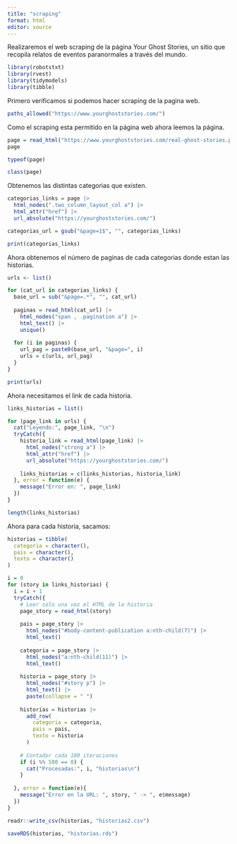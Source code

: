 ```yaml
---
title: "scraping"
format: html
editor: source
---
```


Realizaremos el web scraping de la página Your Ghost Stories, un sitio que recopila relatos de eventos paranormales a través del mundo.

```r
library(robotstxt)
library(rvest)
library(tidymodels)
library(tibble)

```

Primero verificamos si podemos hacer scraping de la pagina web.

```r
paths_allowed("https://www.yourghoststories.com/")
```

Como el scraping esta permitido en la página web ahora leemos la página.

```r
page = read_html("https://www.yourghoststories.com/real-ghost-stories.php")
page
```

```r
typeof(page)
```

```r
class(page)
```

Obtenemos las distintas categorias que existen.

```r
categorias_links = page |> 
  html_nodes(".two_column_layout_col a") |>
  html_attr("href") |>
  url_absolute("https://yourghoststories.com/")

categorias_url = gsub("&page=1$", "", categorias_links)
```

```r
print(categorias_links)
```

Ahora obtenemos el número de paginas de cada categorias donde estan las historias.

```r
urls <- list()

for (cat_url in categorias_links) {
  base_url = sub("&page=.*", "", cat_url)
  
  paginas = read_html(cat_url) |>
    html_nodes("span , .pagination a") |>
    html_text() |>
    unique()
  
  for (i in paginas) {
    url_pag = paste0(base_url, "&page=", i)
    urls = c(urls, url_pag)
  }
}
```

```r
print(urls)
```

Ahora necesitamos el link de cada historia.

```r
links_historias = list()

for (page_link in urls) {
  cat("Leyendo:", page_link, "\n")
  tryCatch({
    historia_link = read_html(page_link) |> 
      html_nodes("strong a") |>
      html_attr("href") |>
      url_absolute("https://yourghoststories.com/")
    
    links_historias = c(links_historias, historia_link)
  }, error = function(e) {
    message("Error en: ", page_link)
  })
}
```

```r
length(links_historias)
```

Ahora para cada historia, sacamos:

```r
historias = tibble(
  categoria = character(),
  pais = character(),
  texto = character()
)

i = 0
for (story in links_historias) {
  i = i + 1
  tryCatch({
    # Leer solo una vez el HTML de la historia
    page_story = read_html(story)
    
    pais = page_story |> 
      html_nodes("#body-content-publication a:nth-child(7)") |>
      html_text()
    
    categoria = page_story |> 
      html_nodes("a:nth-child(11)") |>
      html_text()
    
    historia = page_story |> 
      html_nodes("#story p") |>
      html_text() |>
      paste(collapse = " ")
    
    historias = historias |> 
      add_row(
        categoria = categoria,
        pais = pais,
        texto = historia
      )
    
    # Contador cada 100 iteraciones
    if (i %% 500 == 0) {
      cat("Procesadas:", i, "historias\n")
    }
    
  }, error = function(e){
    message("Error en la URL: ", story, " -> ", e$message)
  })
}
```

```r
readr::write_csv(historias, "historias2.csv")
```

```r
saveRDS(historias, "historias.rds")
```


